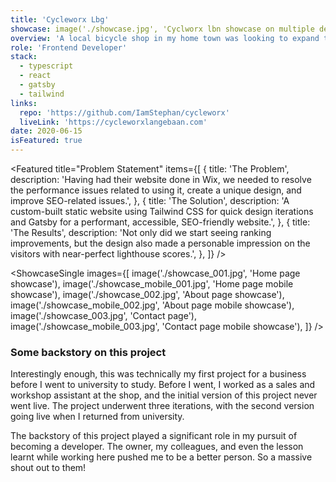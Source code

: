 ```yaml
---
title: 'Cycleworx Lbg'
showcase: image('./showcase.jpg', 'Cyclworx lbn showcase on multiple devices')
overview: 'A local bicycle shop in my home town was looking to expand their online exposure. Needing to express their skills and professionalism, we agreed on revamping their old website to a more modern look and feel that accurately reflects who they are—resulting in a fast and good-looking website.'
role: 'Frontend Developer'
stack:
  - typescript
  - react
  - gatsby
  - tailwind
links:
  repo: 'https://github.com/IamStephan/cycleworx'
  liveLink: 'https://cycleworxlangebaan.com'
date: 2020-06-15
isFeatured: true
---
```


<Featured
  title="Problem Statement"
  items={[
    {
      title: 'The Problem',
      description:
        'Having had their website done in Wix, we needed to resolve the performance issues related to using it, create a unique design, and improve SEO-related issues.',
    },
    {
      title: 'The Solution',
      description:
        'A custom-built static website using Tailwind CSS for quick design iterations and Gatsby for a performant, accessible, SEO-friendly website.',
    },
    {
      title: 'The Results',
      description:
        'Not only did we start seeing ranking improvements, but the design also made a personable impression on the visitors with near-perfect lighthouse scores.',
    },
  ]}
/>

<ShowcaseSingle
  images={[
    image('./showcase_001.jpg', 'Home page showcase'),
    image('./showcase_mobile_001.jpg', 'Home page mobile showcase'),
    image('./showcase_002.jpg', 'About page showcase'),
    image('./showcase_mobile_002.jpg', 'About page mobile showcase'),
    image('./showcase_003.jpg', 'Contact page'),
    image('./showcase_mobile_003.jpg', 'Contact page mobile showcase'),
  ]}
/>

<Column title="Concluding notes">

### Some backstory on this project

Interestingly enough, this was technically my first project for
a business before I went to university to study. Before I went,
I worked as a sales and workshop assistant at the shop, and the
initial version of this project never went live. The project
underwent three iterations, with the second version going live
when I returned from university.

The backstory of this project played a significant role in my
pursuit of becoming a developer. The owner, my colleagues, and
even the lesson learnt while working here pushed me to be a
better person. So a massive shout out to them!

</Column>
